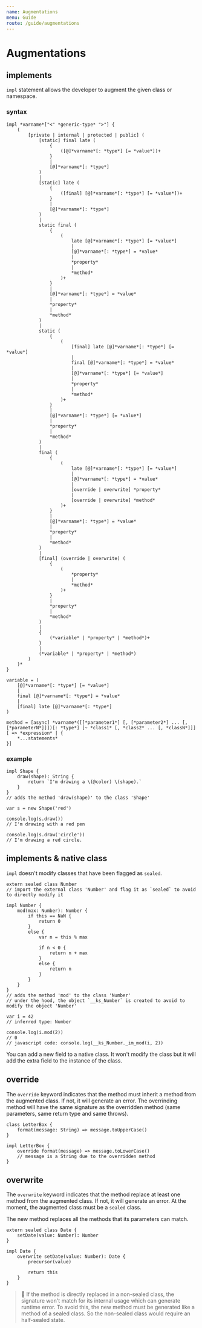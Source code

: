 ```yaml
---
name: Augmentations
menu: Guide
route: /guide/augmentations
---
```


# Augmentations

## implements

`impl` statement allows the developer to augment the given class or namespace.

### syntax

```syntax
impl *varname*["<" *generic-type* ">"] {
	(
		[private | internal | protected | public] (
			[static] final late (
				{
					([@]*varname*[: *type*] [= *value*])+
				}
				|
				[@]*varname*[: *type*]
			)
			|
			[static] late (
				{
					([final] [@]*varname*[: *type*] [= *value*])+
				}
				|
				[@]*varname*[: *type*]
			)
			|
			static final (
				{
					(
						late [@]*varname*[: *type*] [= *value*]
						|
						[@]*varname*[: *type*] = *value*
						|
						*property*
						|
						*method*
					)+
				}
				|
				[@]*varname*[: *type*] = *value*
				|
				*property*
				|
				*method*
			)
			|
			static (
				{
					(
						[final] late [@]*varname*[: *type*] [= *value*]
						|
						final [@]*varname*[: *type*] = *value*
						|
						[@]*varname*[: *type*] [= *value*]
						|
						*property*
						|
						*method*
					)+
				}
				|
				[@]*varname*[: *type*] [= *value*]
				|
				*property*
				|
				*method*
			)
			|
			final (
				{
					(
						late [@]*varname*[: *type*] [= *value*]
						|
						[@]*varname*[: *type*] = *value*
						|
						[override | overwrite] *property*
						|
						[override | overwrite] *method*
					)+
				}
				|
				[@]*varname*[: *type*] = *value*
				|
				*property*
				|
				*method*
			)
			|
			[final] (override | overwrite) (
				{
					(
						*property*
						|
						*method*
					)+
				}
				|
				*property*
				|
				*method*
			)
			|
			{
				(*variable* | *property* | *method*)+
			}
			|
			(*variable* | *property* | *method*)
		)
	)*
}

variable = (
	[@]*varname*[: *type*] [= *value*]
	|
	final [@]*varname*[: *type*] = *value*
	|
	[final] late [@]*varname*[: *type*]
)

method = [async] *varname*([[*parameter1*] [, [*parameter2*] ... [, [*parameterN*]]])[: *type*] [~ *class1* [, *class2* ... [, *classN*]]] [ => *expression* | {
	*...statements*
}]
```

### example

```kaoscript
impl Shape {
	draw(shape): String {
		return `I'm drawing a \(@color) \(shape).`
	}
}
// adds the method 'draw(shape)' to the class 'Shape'

var s = new Shape('red')

console.log(s.draw())
// I'm drawing with a red pen

console.log(s.draw('circle'))
// I'm drawing a red circle.
```

## implements & native class

`impl` doesn't modify classes that have been flagged as `sealed`.

```kaoscript
extern sealed class Number
// import the external class 'Number' and flag it as `sealed` to avoid to directly modify it

impl Number {
	mod(max: Number): Number {
		if this == NaN {
			return 0
		}
		else {
			var n = this % max

			if n < 0 {
				return n + max
			}
			else {
				return n
			}
		}
	}
}
// adds the method 'mod' to the class 'Number'
// under the hood, the object `__ks_Number` is created to avoid to modify the object 'Number'

var i = 42
// inferred type: Number

console.log(i.mod(2))
// 0
// javascript code: console.log(__ks_Number._im_mod(i, 2))
```

You can add a new field to a native class. It won't modify the class but it will add the extra field to the instance of the class.

## override

The `override` keyword indicates that the method must inherit a method from the augmented class. If not, it will generate an error.
The overrinding method will have the same signature as the overridden method (same parameters, same return type and same throws).

```kaoscript
class LetterBox {
	format(message: String) => message.toUpperCase()
}

impl LetterBox {
	override format(message) => message.toLowerCase()
	// message is a String due to the overridden method
}
```

## overwrite

The `overwrite` keyword indicates that the method replace at least one method from the augmented class. If not, it will generate an error.
At the moment, the augmented class must be a `sealed` class.

The new method replaces all the methods that its parameters can match.

```kaoscript
extern sealed class Date {
    setDate(value: Number): Number
}

impl Date {
    overwrite setDate(value: Number): Date {
        precursor(value)

        return this
    }
}
```

> :construction: If the method is directly replaced in a non-sealed class, the signature won't match for its internal usage which can generate runtime error. To avoid this, the new method must be generated like a method of a sealed class. So the non-sealed class would require an half-sealed state.
